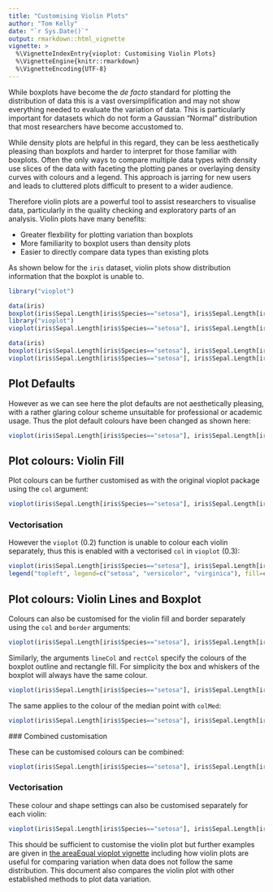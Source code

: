 ```yaml
---
title: "Customising Violin Plots"
author: "Tom Kelly"
date: "`r Sys.Date()`"
output: rmarkdown::html_vignette
vignette: >
  %\VignetteIndexEntry{vioplot: Customising Violin Plots}
  %\VignetteEngine{knitr::rmarkdown}
  %\VignetteEncoding{UTF-8}
---
```


While boxplots have become the _de facto_ standard for plotting the distribution of data this is a vast oversimplification and may not show everything needed to evaluate the variation of data. This is particularly important for datasets which do not form a Gaussian "Normal" distribution that most researchers have become accustomed to.

While density plots are helpful in this regard, they can be less aesthetically pleasing than boxplots and harder to interpret for those familiar with boxplots. Often the only ways to compare multiple data types with density use slices of the data with faceting the plotting panes or overlaying density curves with colours and a legend. This approach is jarring for new users and leads to cluttered plots difficult to present to a wider audience.

Therefore violin plots are a powerful tool to assist researchers to visualise data, particularly in the quality checking and exploratory parts of an analysis. Violin plots have many benefits:

- Greater flexbility for plotting variation than boxplots
- More familiarity to boxplot users than density plots
- Easier to directly compare data types than existing plots

As shown below for the `iris` dataset, violin plots show distribution information that the boxplot is unable to.

```r
library("vioplot")
```

```r
data(iris)
boxplot(iris$Sepal.Length[iris$Species=="setosa"], iris$Sepal.Length[iris$Species=="versicolor"], iris$Sepal.Length[iris$Species=="virginica"], names=c("setosa", "versicolor", "virginica"))
library("vioplot")
vioplot(iris$Sepal.Length[iris$Species=="setosa"], iris$Sepal.Length[iris$Species=="versicolor"], iris$Sepal.Length[iris$Species=="virginica"], names=c("setosa", "versicolor", "virginica"))
```

```r
data(iris)
boxplot(iris$Sepal.Length[iris$Species=="setosa"], iris$Sepal.Length[iris$Species=="versicolor"], iris$Sepal.Length[iris$Species=="virginica"], names=c("setosa", "versicolor", "virginica"), main = "Sepal Length")
vioplot(iris$Sepal.Length[iris$Species=="setosa"], iris$Sepal.Length[iris$Species=="versicolor"], iris$Sepal.Length[iris$Species=="virginica"], names=c("setosa", "versicolor", "virginica"), main = "Sepal Length", col="magenta")
```

## Plot Defaults

However as we can see here the plot defaults are not aesthetically pleasing, with a rather glaring colour scheme unsuitable for professional or academic usage. Thus the plot default colours have been changed as shown here:

```r
vioplot(iris$Sepal.Length[iris$Species=="setosa"], iris$Sepal.Length[iris$Species=="versicolor"], iris$Sepal.Length[iris$Species=="virginica"], names=c("setosa", "versicolor", "virginica"), main = "Sepal Length")
```

## Plot colours: Violin Fill

Plot colours can be further customised as with the original vioplot package using the `col` argument:

```r
vioplot(iris$Sepal.Length[iris$Species=="setosa"], iris$Sepal.Length[iris$Species=="versicolor"], iris$Sepal.Length[iris$Species=="virginica"], names=c("setosa", "versicolor", "virginica"), main = "Sepal Length", col="lightblue")
```

### Vectorisation

However the `vioplot` (0.2) function is unable to colour each violin separately, thus this is enabled with a vectorised `col` in `vioplot` (0.3):

```r
vioplot(iris$Sepal.Length[iris$Species=="setosa"], iris$Sepal.Length[iris$Species=="versicolor"], iris$Sepal.Length[iris$Species=="virginica"], names=c("setosa", "versicolor", "virginica"), main = "Sepal Length", col=c("lightgreen", "lightblue", "palevioletred"))
legend("topleft", legend=c("setosa", "versicolor", "virginica"), fill=c("lightgreen", "lightblue", "palevioletred"), cex = 0.5)
```


## Plot colours: Violin Lines and Boxplot

Colours can also be customised for the violin fill and border separately using the `col` and `border` arguments:

```r
vioplot(iris$Sepal.Length[iris$Species=="setosa"], iris$Sepal.Length[iris$Species=="versicolor"], iris$Sepal.Length[iris$Species=="virginica"], names=c("setosa", "versicolor", "virginica"), main = "Sepal Length", col="lightblue", border="royalblue")
```

Similarly, the arguments `lineCol` and `rectCol` specify the colours of the boxplot outline and rectangle fill. For simplicity the box and whiskers of the boxplot will always have the same colour.

```r
vioplot(iris$Sepal.Length[iris$Species=="setosa"], iris$Sepal.Length[iris$Species=="versicolor"], iris$Sepal.Length[iris$Species=="virginica"], names=c("setosa", "versicolor", "virginica"), main = "Sepal Length", rectCol="palevioletred", lineCol="violetred")
```
 
 The same applies to the colour of the median point with `colMed`:
 
```r
vioplot(iris$Sepal.Length[iris$Species=="setosa"], iris$Sepal.Length[iris$Species=="versicolor"], iris$Sepal.Length[iris$Species=="virginica"], names=c("setosa", "versicolor", "virginica"), main = "Sepal Length", colMed="violet")
```
 
 ### Combined customisation
 
 These can be customised colours can be combined:
 
```r
vioplot(iris$Sepal.Length[iris$Species=="setosa"], iris$Sepal.Length[iris$Species=="versicolor"], iris$Sepal.Length[iris$Species=="virginica"], names=c("setosa", "versicolor", "virginica"), main = "Sepal Length", col="lightblue", border="royalblue", rectCol="palevioletred", lineCol="violetred", colMed="violet")
```
 
### Vectorisation

These colour and shape settings can also be customised separately for each violin:
```r
vioplot(iris$Sepal.Length[iris$Species=="setosa"], iris$Sepal.Length[iris$Species=="versicolor"], iris$Sepal.Length[iris$Species=="virginica"], names=c("setosa", "versicolor", "virginica"), main="Sepal Length (Equal Area)", areaEqual = T, col=c("lightgreen", "lightblue", "palevioletred"), border=c("darkolivegreen4", "royalblue4", "violetred4"), rectCol=c("forestgreen", "blue", "palevioletred3"), lineCol=c("darkolivegreen", "royalblue", "violetred4"), colMed=c("green", "cyan", "magenta"), pchMed=c(15, 17, 19))
```

This should be sufficient to customise the violin plot but further examples are given in [the areaEqual vioplot vignette](violin_area.html) including how violin plots are useful for comparing variation when data does not follow the same distribution. This document also compares the violin plot with other established methods to plot data variation.

